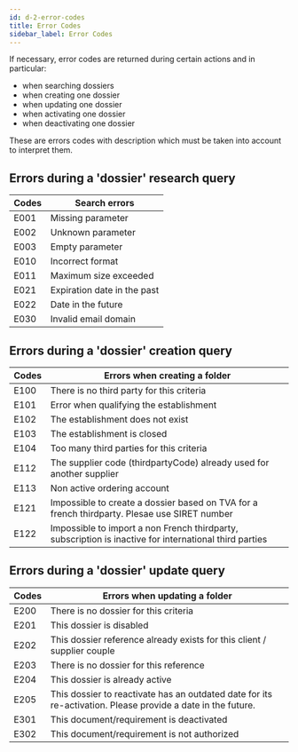 ```yaml
---
id: d-2-error-codes
title: Error Codes
sidebar_label: Error Codes
---
```


If necessary, error codes are returned during certain actions and in particular:

- when searching dossiers
- when creating one dossier
- when updating one dossier
- when activating one dossier
- when deactivating one dossier

These are errors codes with description which must be taken into account to interpret them.


## Errors during a 'dossier' research query

Codes| Search errors
-----|---------------------------------
E001 | Missing parameter
E002 | Unknown parameter
E003 | Empty parameter
E010 | Incorrect format
E011 | Maximum size exceeded
E021 | Expiration date in the past
E022 | Date in the future
E030 | Invalid email domain

## Errors during a 'dossier' creation query

Codes | Errors when creating a folder
-----|----------------------------------
E100 | There is no third party for this criteria
E101 | Error when qualifying the establishment
E102 | The establishment does not exist
E103 | The establishment is closed
E104 | Too many third parties for this criteria
E112 | The supplier code (thirdpartyCode) already used for another supplier
E113 | Non active ordering account
E121 | Impossible to create a dossier based on TVA for a french thirdparty. Plesae use SIRET number
E122 | Impossible to import a non French thirdparty, subscription is inactive for international third parties

## Errors during a 'dossier' update query

Codes | Errors when updating a folder
-----|---------------------------------
E200 | There is no dossier for this criteria
E201 | This dossier is disabled
E202 | This dossier reference already exists for this client / supplier couple
E203 | There is no dossier for this reference
E204 | This dossier is already active
E205 | This dossier to reactivate has an outdated date for its re-activation. Please provide a date in the future.
E301 | This document/requirement is deactivated
E302 | This document/requirement is not authorized
